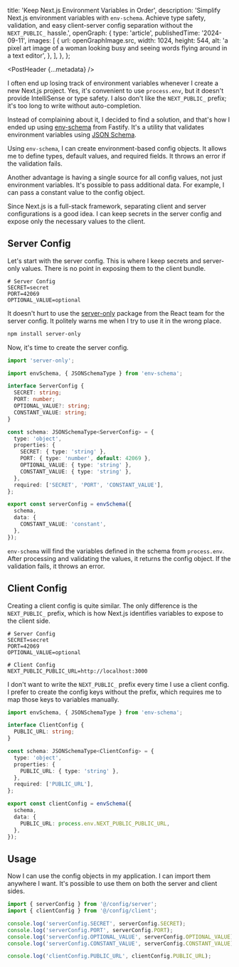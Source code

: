 
  title: 'Keep Next.js Environment Variables in Order',
  description:
    'Simplify Next.js environment variables with `env-schema`. Achieve type safety, validation, and easy client-server config separation without the `NEXT_PUBLIC_` hassle.',
  openGraph: {
    type: 'article',
    publishedTime: '2024-09-11',
    images: [
      {
        url: openGraphImage.src,
        width: 1024,
        height: 544,
        alt: 'a pixel art image of a woman looking busy and seeing words flying around in a text editor',
      },
    ],
  },
};

<PostHeader {...metadata} />

I often end up losing track of environment variables whenever I create a new Next.js project. Yes, it's convenient to use `process.env`, but it doesn't provide IntelliSense or type safety. I also don't like the `NEXT_PUBLIC_` prefix; it's too long to write without auto-completion.

Instead of complaining about it, I decided to find a solution, and that's how I ended up using [env-schema](https://github.com/fastify/env-schema) from Fastify. It's a utility that validates environment variables using [JSON Schema](https://json-schema.org/).

Using `env-schema`, I can create environment-based config objects. It allows me to define types, default values, and required fields. It throws an error if the validation fails.

Another advantage is having a single source for all config values, not just environment variables. It's possible to pass additional data. For example, I can pass a constant value to the config object.

Since Next.js is a full-stack framework, separating client and server configurations is a good idea. I can keep secrets in the server config and expose only the necessary values to the client.

## Server Config

Let's start with the server config. This is where I keep secrets and server-only values. There is no point in exposing them to the client bundle.

```text
# Server Config
SECRET=secret
PORT=42069
OPTIONAL_VALUE=optional
```

It doesn't hurt to use the [server-only](https://www.npmjs.com/package/server-only) package from the React team for the server config. It politely warns me when I try to use it in the wrong place.

```bash
npm install server-only
```

Now, it's time to create the server config.

```ts
import 'server-only';

import envSchema, { JSONSchemaType } from 'env-schema';

interface ServerConfig {
  SECRET: string;
  PORT: number;
  OPTIONAL_VALUE?: string;
  CONSTANT_VALUE: string;
}

const schema: JSONSchemaType<ServerConfig> = {
  type: 'object',
  properties: {
    SECRET: { type: 'string' },
    PORT: { type: 'number', default: 42069 },
    OPTIONAL_VALUE: { type: 'string' },
    CONSTANT_VALUE: { type: 'string' },
  },
  required: ['SECRET', 'PORT', 'CONSTANT_VALUE'],
};

export const serverConfig = envSchema({
  schema,
  data: {
    CONSTANT_VALUE: 'constant',
  },
});
```

`env-schema` will find the variables defined in the schema from `process.env`. After processing and validating the values, it returns the config object. If the validation fails, it throws an error.

## Client Config

Creating a client config is quite similar. The only difference is the `NEXT_PUBLIC_` prefix, which is how Next.js identifies variables to expose to the client side.

```text
# Server Config
SECRET=secret
PORT=42069
OPTIONAL_VALUE=optional

# Client Config
NEXT_PUBLIC_PUBLIC_URL=http://localhost:3000
```

I don't want to write the `NEXT_PUBLIC_` prefix every time I use a client config. I prefer to create the config keys without the prefix, which requires me to map those keys to variables manually.

```ts
import envSchema, { JSONSchemaType } from 'env-schema';

interface ClientConfig {
  PUBLIC_URL: string;
}

const schema: JSONSchemaType<ClientConfig> = {
  type: 'object',
  properties: {
    PUBLIC_URL: { type: 'string' },
  },
  required: ['PUBLIC_URL'],
};

export const clientConfig = envSchema({
  schema,
  data: {
    PUBLIC_URL: process.env.NEXT_PUBLIC_PUBLIC_URL,
  },
});
```

## Usage

Now I can use the config objects in my application. I can import them anywhere I want. It's possible to use them on both the server and client sides.

```ts
import { serverConfig } from '@/config/server';
import { clientConfig } from '@/config/client';

console.log('serverConfig.SECRET', serverConfig.SECRET);
console.log('serverConfig.PORT', serverConfig.PORT);
console.log('serverConfig.OPTIONAL_VALUE', serverConfig.OPTIONAL_VALUE);
console.log('serverConfig.CONSTANT_VALUE', serverConfig.CONSTANT_VALUE);

console.log('clientConfig.PUBLIC_URL', clientConfig.PUBLIC_URL);
```
